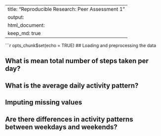 
---
title: "Reproducible Research: Peer Assessment 1"
output: 
  html_document:
    keep_md: true
---

```r
opts_chunk$set(echo = TRUE)
## Loading and preprocessing the data



## What is mean total number of steps taken per day?



## What is the average daily activity pattern?



## Imputing missing values



## Are there differences in activity patterns between weekdays and weekends?
